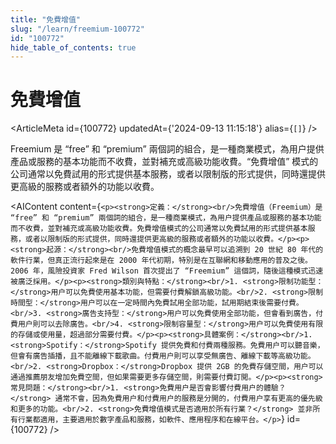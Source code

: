```yaml
---
title: "免費增值"
slug: "/learn/freemium-100772"
id: "100772"
hide_table_of_contents: true
---
```



# 免費增值

<ArticleMeta id={100772} updatedAt={'2024-09-13 11:15:18'} alias={`[]`} />
<div className='border-solid border-b border-t-0 my-4 border-[var(--ifm-color-gray-300)]' />

Freemium 是 “free” 和 “premium” 兩個詞的組合，是一種商業模式，為用户提供產品或服務的基本功能而不收費，並對補充或高級功能收費。“免費增值” 模式的公司通常以免費試用的形式提供基本服務，或者以限制版的形式提供，同時還提供更高級的服務或者額外的功能以收費。

<AIContent content={`<p><strong>定義：</strong><br/>免費增值（Freemium）是 “free” 和 “premium” 兩個詞的組合，是一種商業模式，為用户提供產品或服務的基本功能而不收費，並對補充或高級功能收費。免費增值模式的公司通常以免費試用的形式提供基本服務，或者以限制版的形式提供，同時還提供更高級的服務或者額外的功能以收費。</p><p><strong>起源：</strong><br/>免費增值模式的概念最早可以追溯到 20 世紀 80 年代的軟件行業，但真正流行起來是在 2000 年代初期，特別是在互聯網和移動應用的普及之後。2006 年，風險投資家 Fred Wilson 首次提出了 “Freemium” 這個詞，隨後這種模式迅速被廣泛採用。</p><p><strong>類別與特點：</strong><br/>1. <strong>限制功能型：</strong>用户可以免費使用基本功能，但需要付費解鎖高級功能。<br/>2. <strong>限制時間型：</strong>用户可以在一定時間內免費試用全部功能，試用期結束後需要付費。<br/>3. <strong>廣告支持型：</strong>用户可以免費使用全部功能，但會看到廣告，付費用户則可以去除廣告。<br/>4. <strong>限制容量型：</strong>用户可以免費使用有限的存儲或使用量，超過部分需要付費。</p><p><strong>具體案例：</strong><br/>1. <strong>Spotify：</strong>Spotify 提供免費和付費兩種服務。免費用户可以聽音樂，但會有廣告插播，且不能離線下載歌曲。付費用户則可以享受無廣告、離線下載等高級功能。<br/>2. <strong>Dropbox：</strong>Dropbox 提供 2GB 的免費存儲空間，用户可以通過推薦朋友增加免費空間，但如果需要更多存儲空間，則需要付費訂閲。</p><p><strong>常見問題：</strong><br/>1. <strong>免費用户是否會影響付費用户的體驗？</strong> 通常不會，因為免費用户和付費用户的服務是分開的，付費用户享有更高的優先級和更多的功能。<br/>2. <strong>免費增值模式是否適用於所有行業？</strong> 並非所有行業都適用，主要適用於數字產品和服務，如軟件、應用程序和在線平台。</p>`} id={100772} />

